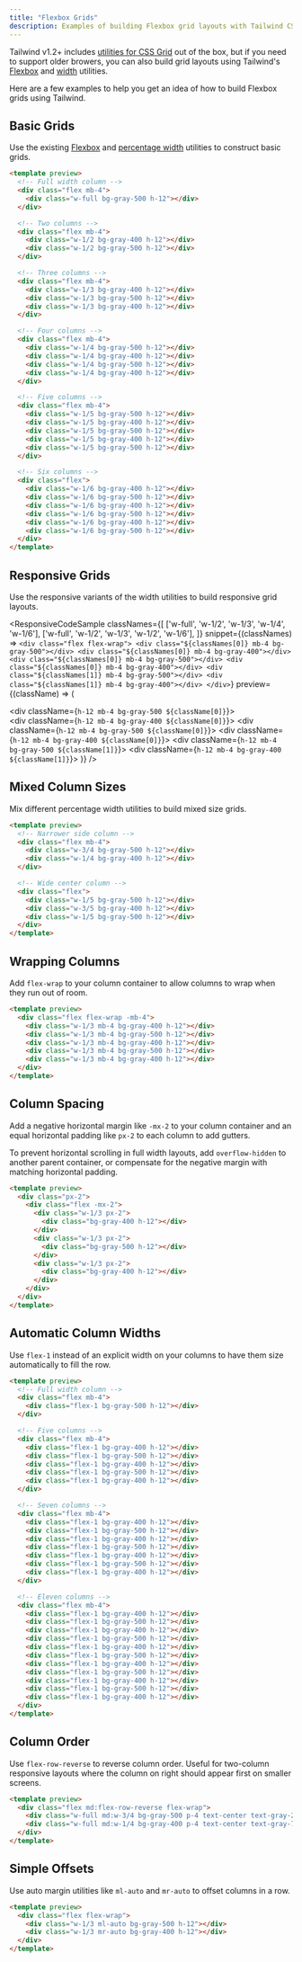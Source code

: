```yaml
---
title: "Flexbox Grids"
description: Examples of building Flexbox grid layouts with Tailwind CSS.
---
```



Tailwind v1.2+ includes [utilities for CSS Grid](/docs/grid-template-columns) out of the box, but if you need to support older browers, you can also build grid layouts using Tailwind's [Flexbox](/docs/flexbox-display) and [width](/docs/width) utilities.

Here are a few examples to help you get an idea of how to build Flexbox grids using Tailwind.

## Basic Grids

Use the existing [Flexbox](/docs/flexbox-display) and [percentage width](/docs/width) utilities to construct basic grids.

```html
<template preview>
  <!-- Full width column -->
  <div class="flex mb-4">
    <div class="w-full bg-gray-500 h-12"></div>
  </div>

  <!-- Two columns -->
  <div class="flex mb-4">
    <div class="w-1/2 bg-gray-400 h-12"></div>
    <div class="w-1/2 bg-gray-500 h-12"></div>
  </div>

  <!-- Three columns -->
  <div class="flex mb-4">
    <div class="w-1/3 bg-gray-400 h-12"></div>
    <div class="w-1/3 bg-gray-500 h-12"></div>
    <div class="w-1/3 bg-gray-400 h-12"></div>
  </div>

  <!-- Four columns -->
  <div class="flex mb-4">
    <div class="w-1/4 bg-gray-500 h-12"></div>
    <div class="w-1/4 bg-gray-400 h-12"></div>
    <div class="w-1/4 bg-gray-500 h-12"></div>
    <div class="w-1/4 bg-gray-400 h-12"></div>
  </div>

  <!-- Five columns -->
  <div class="flex mb-4">
    <div class="w-1/5 bg-gray-500 h-12"></div>
    <div class="w-1/5 bg-gray-400 h-12"></div>
    <div class="w-1/5 bg-gray-500 h-12"></div>
    <div class="w-1/5 bg-gray-400 h-12"></div>
    <div class="w-1/5 bg-gray-500 h-12"></div>
  </div>

  <!-- Six columns -->
  <div class="flex">
    <div class="w-1/6 bg-gray-400 h-12"></div>
    <div class="w-1/6 bg-gray-500 h-12"></div>
    <div class="w-1/6 bg-gray-400 h-12"></div>
    <div class="w-1/6 bg-gray-500 h-12"></div>
    <div class="w-1/6 bg-gray-400 h-12"></div>
    <div class="w-1/6 bg-gray-500 h-12"></div>
  </div>
</template>
```

## Responsive Grids

Use the responsive variants of the width utilities to build responsive grid layouts.

<ResponsiveCodeSample
  classNames={[
    ['w-full', 'w-1/2', 'w-1/3', 'w-1/4', 'w-1/6'],
    ['w-full', 'w-1/2', 'w-1/3', 'w-1/2', 'w-1/6'],
  ]}
  snippet={(classNames) => `
    <div class="flex flex-wrap">
      <div class="${classNames[0]} mb-4 bg-gray-500"></div>
      <div class="${classNames[0]} mb-4 bg-gray-400"></div>
      <div class="${classNames[0]} mb-4 bg-gray-500"></div>
      <div class="${classNames[0]} mb-4 bg-gray-400"></div>
      <div class="${classNames[1]} mb-4 bg-gray-500"></div>
      <div class="${classNames[1]} mb-4 bg-gray-400"></div>
    </div>
  `}
  preview={(className) => (
    <div className="flex flex-wrap">
      <div className={`h-12 mb-4 bg-gray-500 ${className[0]}`}></div>
      <div className={`h-12 mb-4 bg-gray-400 ${className[0]}`}></div>
      <div className={`h-12 mb-4 bg-gray-500 ${className[0]}`}></div>
      <div className={`h-12 mb-4 bg-gray-400 ${className[0]}`}></div>
      <div className={`h-12 mb-4 bg-gray-500 ${className[1]}`}></div>
      <div className={`h-12 mb-4 bg-gray-400 ${className[1]}`}></div>
    </div>
  )}
/>

## Mixed Column Sizes

Mix different percentage width utilities to build mixed size grids.

```html
<template preview>
  <!-- Narrower side column -->
  <div class="flex mb-4">
    <div class="w-3/4 bg-gray-500 h-12"></div>
    <div class="w-1/4 bg-gray-400 h-12"></div>
  </div>

  <!-- Wide center column -->
  <div class="flex">
    <div class="w-1/5 bg-gray-500 h-12"></div>
    <div class="w-3/5 bg-gray-400 h-12"></div>
    <div class="w-1/5 bg-gray-500 h-12"></div>
  </div>
</template>
```

## Wrapping Columns

Add `flex-wrap` to your column container to allow columns to wrap when they run out of room.

```html
<template preview>
  <div class="flex flex-wrap -mb-4">
    <div class="w-1/3 mb-4 bg-gray-400 h-12"></div>
    <div class="w-1/3 mb-4 bg-gray-500 h-12"></div>
    <div class="w-1/3 mb-4 bg-gray-400 h-12"></div>
    <div class="w-1/3 mb-4 bg-gray-500 h-12"></div>
    <div class="w-1/3 mb-4 bg-gray-400 h-12"></div>
  </div>
</template>
```

## Column Spacing

Add a negative horizontal margin like `-mx-2` to your column container and an equal horizontal padding like `px-2` to each column to add gutters.

To prevent horizontal scrolling in full width layouts, add `overflow-hidden` to another parent container, or compensate for the negative margin with matching horizontal padding.

```html
<template preview>
  <div class="px-2">
    <div class="flex -mx-2">
      <div class="w-1/3 px-2">
        <div class="bg-gray-400 h-12"></div>
      </div>
      <div class="w-1/3 px-2">
        <div class="bg-gray-500 h-12"></div>
      </div>
      <div class="w-1/3 px-2">
        <div class="bg-gray-400 h-12"></div>
      </div>
    </div>
  </div>
</template>
```

## Automatic Column Widths

Use `flex-1` instead of an explicit width on your columns to have them size automatically to fill the row.

```html
<template preview>
  <!-- Full width column -->
  <div class="flex mb-4">
    <div class="flex-1 bg-gray-500 h-12"></div>
  </div>

  <!-- Five columns -->
  <div class="flex mb-4">
    <div class="flex-1 bg-gray-400 h-12"></div>
    <div class="flex-1 bg-gray-500 h-12"></div>
    <div class="flex-1 bg-gray-400 h-12"></div>
    <div class="flex-1 bg-gray-500 h-12"></div>
    <div class="flex-1 bg-gray-400 h-12"></div>
  </div>

  <!-- Seven columns -->
  <div class="flex mb-4">
    <div class="flex-1 bg-gray-400 h-12"></div>
    <div class="flex-1 bg-gray-500 h-12"></div>
    <div class="flex-1 bg-gray-400 h-12"></div>
    <div class="flex-1 bg-gray-500 h-12"></div>
    <div class="flex-1 bg-gray-400 h-12"></div>
    <div class="flex-1 bg-gray-500 h-12"></div>
    <div class="flex-1 bg-gray-400 h-12"></div>
  </div>

  <!-- Eleven columns -->
  <div class="flex mb-4">
    <div class="flex-1 bg-gray-400 h-12"></div>
    <div class="flex-1 bg-gray-500 h-12"></div>
    <div class="flex-1 bg-gray-400 h-12"></div>
    <div class="flex-1 bg-gray-500 h-12"></div>
    <div class="flex-1 bg-gray-400 h-12"></div>
    <div class="flex-1 bg-gray-500 h-12"></div>
    <div class="flex-1 bg-gray-400 h-12"></div>
    <div class="flex-1 bg-gray-500 h-12"></div>
    <div class="flex-1 bg-gray-400 h-12"></div>
    <div class="flex-1 bg-gray-500 h-12"></div>
    <div class="flex-1 bg-gray-400 h-12"></div>
  </div>
</template>
```

## Column Order

Use `flex-row-reverse` to reverse column order. Useful for two-column responsive layouts where the column on right should appear first on smaller screens.

```html
<template preview>
  <div class="flex md:flex-row-reverse flex-wrap">
    <div class="w-full md:w-3/4 bg-gray-500 p-4 text-center text-gray-200">1</div>
    <div class="w-full md:w-1/4 bg-gray-400 p-4 text-center text-gray-700">2</div>
  </div>
</template>
```

## Simple Offsets

Use auto margin utilities like `ml-auto` and `mr-auto` to offset columns in a row.

```html
<template preview>
  <div class="flex flex-wrap">
    <div class="w-1/3 ml-auto bg-gray-500 h-12"></div>
    <div class="w-1/3 mr-auto bg-gray-400 h-12"></div>
  </div>
</template>
```
